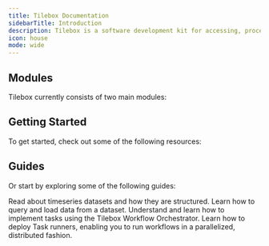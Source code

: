 ```yaml
---
title: Tilebox Documentation
sidebarTitle: Introduction
description: Tilebox is a software development kit for accessing, processing and distributing remote sensing satellite data, from raw data to insight. It bridges the gap between the types of software scientists, data scientists and engineers write, and backend systems that software engineers write.
icon: house
mode: wide
---
```



## Modules

Tilebox currently consists of two main modules:


<CardGroup cols={3}>
  <HeroCard
    img="/images/tilebox-datasets-hero.svg"
    title="Datasets"
    description="A data access module with upstream integrations to space service providers that gives instant data access to scientists through high performance APIs and an intuitive Python client"
    href="/datasets/introduction"
  />
  <HeroCard
    img="/images/tilebox-workflows-hero.svg"
    title="Workflows"
    description="A parallel processing engine that allows the intuitive creation of dynamic tasks that can be parallelized out of the box and executed across compute environments – on-premise as well as in auto-scaling clusters in public clouds"
    href="/workflows/introduction"
  />
</CardGroup>

## Getting Started

To get started, check out some of the following resources:

<CardGroup cols={3}>
  <Card
    title="Tilebox Console"
    icon="terminal"
    href="/console"
    horizontal
  />
  <Card
    title="Create an API Key"
    icon="key"
    href="/authentication"
    horizontal
  />
  <Card
    title="Quickstart"
    icon="rocket"
    href="/quickstart"
    horizontal
  />
</CardGroup>

## Guides

Or start by exploring some of the following guides:

<CardGroup cols={2}>
  <Card
    title="Timeseries Datasets"
    icon="database"
    href="/datasets/introduction"
  >
    Read about timeseries datasets and how they are structured.
  </Card>
  <Card
    title="Loading Data"
    icon="download"
    href="/datasets/loading-data"
  >
    Learn how to query and load data from a dataset.
  </Card>
  <Card
    title="Implement Tasks"
    icon="laptop-code"
    href="/workflows/tasks"
  >
    Understand and learn how to implement tasks using the Tilebox Workflow Orchestrator.
  </Card>
  <Card
    title="Setting up Task Runners"
    icon="network-wired"
    href="/workflows/task-runners">
    Learn how to deploy Task runners, enabling you to run workflows in a parallelized, distributed fashion.
  </Card>
</CardGroup>

